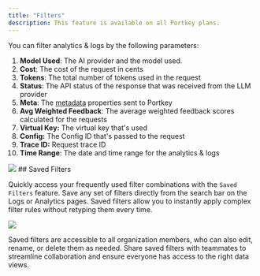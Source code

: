 ```yaml
---
title: "Filters"
description: This feature is available on all Portkey plans.
---
```




You can filter analytics & logs by the following parameters:

1. **Model Used**: The AI provider and the model used.
2. **Cost**: The cost of the request in cents
3. **Tokens**: The total number of tokens used in the request
4. **Status**: The API status of the response that was received from the LLM provider
5. **Meta**: The [metadata](/product/observability/metadata) properties sent to Portkey
6. **Avg Weighted Feedback**: The average weighted feedback scores calculated for the requests
7. **Virtual Key:** The virtual key that's used
8. **Config:** The Config ID that's passed to the request
9. **Trace ID:** Request trace ID
10. **Time Range**: The date and time range for the analytics & logs

<Frame>
  <img src="/images/product/product-13-1.webp"/>
</Frame>
## Saved Filters

Quickly access your frequently used filter combinations with the `Saved Filters` feature. Save any set of filters directly from the search bar on the Logs or Analytics pages. Saved filters allow you to instantly apply complex filter rules without retyping them every time.
<Frame>
  <img src="/images/product/saved-filters.gif"/>
</Frame>

Saved filters are accessible to all organization members, who can also edit, rename, or delete them as needed. Share saved filters with teammates to streamline collaboration and ensure everyone has access to the right data views.

